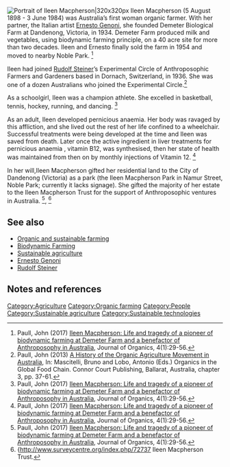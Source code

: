 [[File:IleenMacpherson.JPG|thumb|right| Portrait of Ileen Macpherson<ref name=Macpherson>Paull, John (2017) [http://www.academia.edu/31572839/Ileen_Macpherson_Life_and_tragedy_of_a_pioneer_of_biodynamic_farming_at_Demeter_Farm_and_a_benefactor_of_Anthroposophy_in_Australia  Ileen Macpherson: Life and tragedy of a pioneer of biodynamic farming at Demeter Farm and a benefactor of Anthroposophy in Australia], Journal of Organics, 4(1):29-56.</ref>|320x320px]]
Ileen Macpherson (5 August 1898 - 3 June 1984) was Australia’s first woman organic farmer. With her partner, the Italian artist [[Ernesto Genoni]], she founded Demeter Biological Farm at Dandenong, Victoria, in 1934. Demeter Farm produced milk and vegetables, using biodynamic farming principle, on a 40 acre site for more than two decades. Ileen and Ernesto finally sold the farm in 1954 and moved to nearby Noble Park. <ref name=Macpherson>Paull, John (2017) [http://www.academia.edu/31572839/Ileen_Macpherson_Life_and_tragedy_of_a_pioneer_of_biodynamic_farming_at_Demeter_Farm_and_a_benefactor_of_Anthroposophy_in_Australia  Ileen Macpherson: Life and tragedy of a pioneer of biodynamic farming at Demeter Farm and a benefactor of Anthroposophy in Australia], Journal of Organics, 4(1):29-56.</ref>

Ileen had joined [[Rudolf Steiner]]’s Experimental Circle of Anthroposophic Farmers and Gardeners based in Dornach, Switzerland, in 1936. She was one of a dozen Australians who joined the Experimental Circle.<ref name=OAAus>Paull, John (2013) [http://orgprints.org/26110/7/26110.pdf A History of the Organic Agriculture Movement in Australia], In: Mascitelli, Bruno and Lobo, Antonio (Eds.) Organics in the Global Food Chain. Connor Court Publishing, Ballarat, Australia, chapter 3, pp. 37-61.</ref>

As a schoolgirl, Ileen was a champion athlete. She excelled in basketball, tennis, hockey, running, and dancing. <ref name=Macpherson>Paull, John (2017) [http://www.academia.edu/31572839/Ileen_Macpherson_Life_and_tragedy_of_a_pioneer_of_biodynamic_farming_at_Demeter_Farm_and_a_benefactor_of_Anthroposophy_in_Australia  Ileen Macpherson: Life and tragedy of a pioneer of biodynamic farming at Demeter Farm and a benefactor of Anthroposophy in Australia], Journal of Organics, 4(1):29-56.</ref>

As an adult, Ileen developed pernicious anaemia. Her body was ravaged by this affliction, and she lived out the rest of her life confined to a wheelchair. Successful treatments were being developed at the time and Ileen was saved from death. Later once the active ingredient in liver treatments for pernicious anaemia , vitamin B12, was synthesised, then her state of health was maintained from then on by monthly injections of Vitamin 12. <ref name=Macpherson>Paull, John (2017) [http://www.academia.edu/31572839/Ileen_Macpherson_Life_and_tragedy_of_a_pioneer_of_biodynamic_farming_at_Demeter_Farm_and_a_benefactor_of_Anthroposophy_in_Australia  Ileen Macpherson: Life and tragedy of a pioneer of biodynamic farming at Demeter Farm and a benefactor of Anthroposophy in Australia], Journal of Organics, 4(1):29-56.</ref>

In her will,Ileen Macpherson gifted her residential land to the City of Dandenong (Victoria) as a park (the Ileen Macpherson Park in Namur Street, Noble Park; currently it lacks signage). She gifted the majority of her estate to the Ileen Macpherson Trust for the support of Anthroposophic ventures in Australia. <ref name=Macpherson>Paull, John (2017) [http://www.academia.edu/31572839/Ileen_Macpherson_Life_and_tragedy_of_a_pioneer_of_biodynamic_farming_at_Demeter_Farm_and_a_benefactor_of_Anthroposophy_in_Australia  Ileen Macpherson: Life and tragedy of a pioneer of biodynamic farming at Demeter Farm and a benefactor of Anthroposophy in Australia], Journal of Organics, 4(1):29-56.</ref>,  <ref>{http://www.surveycentre.org/index.php/72737 Ileen Macpherson Trust.</ref>

== See also ==

* [[Organic and sustainable farming]]
* [[Biodynamic Farming]]
* [[Sustainable agriculture]]
* [[Ernesto Genoni]]
* [[Rudolf Steiner]]


== Notes and references ==
{{reflist}}


[[Category:Agriculture]]
[[Category:Organic farming]]
[[Category:People]]
[[Category:Sustainable agriculture]]
[[Category:Sustainable technologies]]